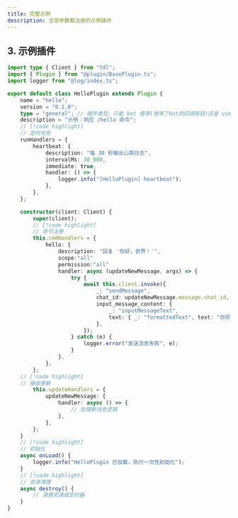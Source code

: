 ```yaml
---
title: 完整示例
description: 全部参数都注册的示例插件
---
```


## 3. 示例插件

```ts
import type { Client } from "tdl";
import { Plugin } from "@plugin/BasePlugin.ts";
import logger from "@log/index.ts";

export default class HelloPlugin extends Plugin {
	name = "hello";
	version = "0.1.0";
	type = "general"; // 插件类型，只能 bot 使用(使用了bot的回调按钮)还是 user (使用了bot不能使用的方法) 如何都能用则是general
	description = "示例：响应 /hello 命令";
    // [!code highlight]
    // 定时任务
	runHandlers = {
		heartbeat: {
			description: "每 30 秒输出心跳日志",
			intervalMs: 30_000,
			immediate: true,
			handler: () => {
				logger.info("[HelloPlugin] heartbeat");
			},
		},
	};

	constructor(client: Client) {
		super(client);
        // [!code highlight]
        // 命令注册
		this.cmdHandlers = {
			hello: {
				description: "回复 '你好，世界！'",
				scope:"all"
				permission:"all"
				handler: async (updateNewMessage, args) => {
					try {
						await this.client.invoke({
							_: "sendMessage",
							chat_id: updateNewMessage.message.chat_id,
							input_message_content: {
								_: "inputMessageText",
								text: { _: "formattedText", text: "你好，世界！" },
							},
						});
					} catch (e) {
						logger.error("发送消息失败", e);
					}
				},
			},
		};
    // [!code highlight]
    // 接收更新
		this.updateHandlers = {
			updateNewMessage: {
				handler: async () => {
					// 处理新消息逻辑
				},
			},
		};
	}
    // [!code highlight]
    // 初始化
	async onLoad() {
		logger.info("HelloPlugin 已加载，执行一次性初始化");
	}
    // [!code highlight]
    // 资源清理
	async destroy() {
		// 清理资源或定时器
	}
}
```
